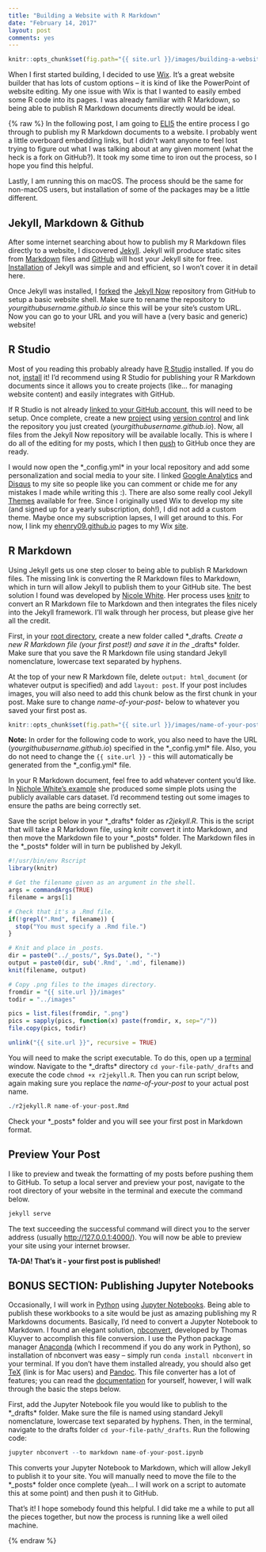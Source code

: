 ```yaml
---
title: "Building a Website with R Markdown"
date: "February 14, 2017"
layout: post
comments: yes
---
```


```r
knitr::opts_chunk$set(fig.path="{{ site.url }}/images/building-a-website-with-r-markdown")
```

When I first started building, I decided to use [Wix](http://www.wix.com/). It's a great website builder that has lots of custom options -- it is kind of like the PowerPoint of website editing. My one issue with Wix is that I wanted to easily embed some R code into its pages. I was already familiar with R Markdown, so being able to publish R Markdown documents directly would be ideal.

{% raw %}
In the following post, I am going to [ELI5](https://www.reddit.com/r/explainlikeimfive/) the entire process I go through to publish my R Markdown documents to a website. I probably went a little overboard embedding links, but I didn't want anyone to feel lost trying to figure out what I was talking about at any given moment (what the heck is a fork on GitHub?). It took my some time to iron out the process, so I hope you find this helpful.

Lastly, I am running this on macOS. The process should be the same for non-macOS users, but installation of some of the packages may be a little different.

## Jekyll, Markdown & Github

After some internet searching about how to publish my R Markdown files directly to a website, I discovered [Jekyll](https://jekyllrb.com/). Jekyll will produce static sites from [Markdown](https://guides.github.com/features/mastering-markdown/) files and [GitHub](https://github.com/) will host your Jekyll site for free. [Installation](https://jekyllrb.com/docs/installation/) of Jekyll was simple and and efficient, so I won't cover it in detail here.

Once Jekyll was installed, I [forked](https://help.github.com/articles/fork-a-repo/) the [Jekyll Now](https://github.com/barryclark/jekyll-now) repository from GitHub to setup a basic website shell. Make sure to rename the repository to *yourgithubusername.github.io* since this will be your site's custom URL. Now you can go to your URL and you will have a (very basic and generic) website!

## R Studio

Most of you reading this probably already have [R Studio](https://www.rstudio.com/) installed. If you do not, [install](https://www.rstudio.com/products/rstudio/download/) it! I'd recommend using R Studio for publishing your R Markdown documents since it allows you to create projects (like... for managing website content) and easily integrates with GitHub.

If R Studio is not already [linked to your GitHub account](https://www.r-bloggers.com/rstudio-and-github/), this will need to be setup. Once complete, create a new [project](https://support.rstudio.com/hc/en-us/articles/200526207-Using-Projects) using [version control](https://support.rstudio.com/hc/en-us/articles/200532077-Version-Control-with-Git-and-SVN) and link the repository you just created (*yourgithubusername.github.io*). Now, all files from the Jekyll Now repository will be available locally. This is where I do all of the editing for my posts, which I then [push](https://help.github.com/articles/pushing-to-a-remote/) to GitHub once they are ready.

I would now open the *_config.yml* in your local repository and add some personalization and social media to your site. I linked [Google Analytics](https://www.google.com/analytics/) and [Disqus](https://disqus.com/) to my site so people like you can comment or chide me for any mistakes I made while writing this :). There are also some really cool Jekyll [Themes](http://jekyll.tips/templates/) available for free. Since I originally used Wix to develop my site (and signed up for a yearly subscription, doh!), I did not add a custom theme. Maybe once my subscription lapses, I will get around to this. For now, I link my [ehenry09.github.io](https://ehenry09.github.io/) pages to my Wix [site](http://www.elliothenry.com/).

## R Markdown

Using Jekyll gets us one step closer to being able to publish R Markdown files. The missing link is converting the R Markdown files to Markdown, which in turn will allow Jekyll to publish them to your GitHub site. The best solution I found was developed by [Nicole White](https://nicolewhite.github.io/2015/02/07/r-blogging-with-rmarkdown-knitr-jekyll.html). Her process uses [knitr](http://yihui.name/knitr/) to convert an R Markdown file to Markdown and then integrates the files nicely into the Jekyll framework. I'll walk through her process, but please give her all the credit. 

First, in your [root directory](https://en.wikipedia.org/wiki/Root_directory), create a new folder called *_drafts*. Create a new R Markdown file (your first post!) and save it in the *_drafts* folder. Make sure that you save the R Markdown file using standard Jekyll nomenclature, lowercase text separated by hyphens.

At the top of your new R Markdown file, delete `output: html_document` (or whatever output is specified) and add `layout: post`. If your post includes images, you will also need to add this chunk below as the first chunk in your post. Make sure to change *name-of-your-post-* below to whatever you saved your first post as. 

```r
knitr::opts_chunk$set(fig.path="{{ site.url }}/images/name-of-your-post-")
```

**Note:** In order for the following code to work, you also need to have the URL (*yourgithubusername.github.io*) specified in the *_config.yml* file. Also, you do not need to change the `{{ site.url }}` - this will automatically be generated from the *_config.yml* file.

In your R Markdown document, feel free to add whatever content you'd like. In [Nichole White's example](http://nicolewhite.github.io/r-knitr-jekyll/2015/02/07/exploring-the-cars-dataset.html) she produced some simple plots using the publicly available cars dataset. I'd recommend testing out some images to ensure the paths are being correctly set.

Save the script below in your *_drafts* folder as *r2jekyll.R*. This is the script that will take a R Markdown file, using knitr convert it into Markdown, and then move the Markdown file to your *_posts* folder. The Markdown files in the *_posts* folder will in turn be published by Jekyll.

```r
#!/usr/bin/env Rscript
library(knitr)

# Get the filename given as an argument in the shell.
args = commandArgs(TRUE)
filename = args[1]

# Check that it's a .Rmd file.
if(!grepl(".Rmd", filename)) {
  stop("You must specify a .Rmd file.")
}

# Knit and place in _posts.
dir = paste0("../_posts/", Sys.Date(), "-")
output = paste0(dir, sub('.Rmd', '.md', filename))
knit(filename, output)

# Copy .png files to the images directory.
fromdir = "{{ site.url }}/images"
todir = "../images"

pics = list.files(fromdir, ".png")
pics = sapply(pics, function(x) paste(fromdir, x, sep="/"))
file.copy(pics, todir)

unlink("{{ site.url }}", recursive = TRUE)
```

You will need to make the script executable. To do this, open up a [terminal](http://blog.teamtreehouse.com/introduction-to-the-mac-os-x-command-line) window. Navigate to the *_drafts* directory `cd your-file-path/_drafts` and execute the code `chmod +x r2jekyll.R`. Then you can run script below, again making sure you replace the *name-of-your-post* to your actual post name. 

```r
./r2jekyll.R name-of-your-post.Rmd
```

Check your *_posts* folder and you will see your first post in Markdown format.

## Preview Your Post

I like to preview and tweak the formatting of my posts before pushing them to GitHub. To setup a local server and preview your post, navigate to the root directory of your website in the terminal and execute the command below.

```r
jekyll serve
```

The text succeeding the successful command will direct you to the server address (usually [http://127.0.0.1:4000/](http://127.0.0.1:4000/)). You will now be able to preview your site using your internet browser.

**TA-DA! That's it - your first post is published!**

## BONUS SECTION: Publishing Jupyter Notebooks

Occasionally, I will work in [Python](https://www.python.org/) using [Jupyter Notebooks](http://jupyter.org/). Being able to publish these workbooks to a site would be just as amazing publishing my R Markdowns documents. Basically, I'd need to convert a Jupyter Notebook to Markdown. I found an elegant solution, [nbconvert](https://github.com/jupyter/nbconvert), developed by Thomas Kluyver to accomplish this file conversion. I use the Python package manager [Anaconda](https://www.continuum.io/downloads) (which I recommend if you do any work in Python), so installation of nbconvert was easy -- simply run `conda install nbconvert` in your terminal. If you don't have them installed already, you should also get [TeX](http://tug.org/mactex/) (link is for Mac users) and [Pandoc](http://pandoc.org/installing.html). This file converter has a lot of features; you can read the [documentation](https://nbconvert.readthedocs.io/en/latest/) for yourself, however, I will walk through the basic the steps below.

First, add the Jupyter Notebook file you would like to publish to the *_drafts* folder. Make sure the file is named using standard Jekyll nomenclature, lowercase text separated by hyphens. Then, in the terminal, navigate to the drafts folder `cd your-file-path/_drafts`. Run the following code:

```r
jupyter nbconvert --to markdown name-of-your-post.ipynb
```

This converts your Jupyter Notebook to Markdown, which will allow Jekyll to publish it to your site. You will manually need to move the file to the *_posts* folder once complete (yeah... I will work on a script to automate this at some point) and then push it to GitHub.

That's it! I hope somebody found this helpful. I did take me a while to put all the pieces together, but now the process is running like a well oiled machine.

{% endraw %}